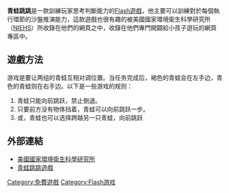 '''青蛙跳跳'''是一款訓練玩家思考判斷能力的[[Flash遊戲|Flash遊戲]]，他主要可以訓練對於每個執行環節的沙盤推演能力，這款遊戲也很有趣的被美國國家環境衛生科學研究所（[http://www.niehs.nih.gov/ NIEHS]）所收錄在他們的網頁之中，收錄在他們專門開闢給小孩子遊玩的網頁專區中。

==遊戲方法==
游戏是要让两组的青蛙互相对调位置。当任务完成后，褐色的青蛙会在左手边，青色的青蛙则在右手边。以下是一些游戏的规则：

#青蛙只能向前跳跃，禁止倒退。
#只要前方没有物体挡着，青蛙可以向前跳跃一步。
#或，青蛙也可以选择跨越另一只青蛙，向前跳跃

==外部連結==
*[https://web.archive.org/web/20080509164657/http://kids.niehs.nih.gov/froggame.htm 美國國家環境衛生科學研究所]
*[http://www.gamealfa.com/game/582.html 青蛙跳跳遊戲]

[[Category:免費遊戲|Category:免費遊戲]]
[[Category:Flash游戏|Category:Flash游戏]]